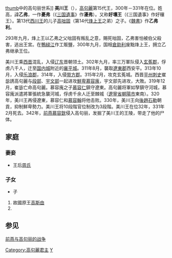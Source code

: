 {{unreferenced|time=2012-2-17}}
{{Infobox Korean name
|hangul=미천왕、호양왕 
|hanja=美川王、好壤王
|rr=Micheon-wang、Hoyang-wang 
|mr=Mich'ŏn-wang 
|hangulborn=고을불、을불리、우불 
|hanjaborn=高乙弗、乙弗利、憂弗
|rrborn=Go Eul-bul、Eulbulli、U-bul 
|mrborn=Ko Ŭlbul、Ŭlbulli、Ubul 
}}
[[image:Goguryeo-monarchs(11-16).PNG|thumb]]中的高句丽世系]] 
'''美川王'''（{{bd|？||331年}}），[[高句麗|高句麗]]第15代王，300年－331年在位。姓高，諱'''乙弗'''，一作'''憂弗'''（《[[三国遺事|三国遺事]]》作'''瀀弗'''）。又称'''好壤王'''（《三国遺事》作好穰王）。第13代[[西川王|西川王]]的儿子[[高咄固|高咄固]]（第14代[[烽上王|烽上王]]之弟）之子。《[[魏書|魏書]]》作'''乙弗利'''。

293年九月，烽上王以乙弗之父咄固有叛乱之意，賜死咄固，乙弗害怕被伯父殺害，逃出王宮。在[[鴨緑江|鴨緑江]]作工販鹽，300年九月，国相[[倉助利|倉助利]]废黜烽上王，拥立乙弗继承王位。

美川王乘[[西晋|西晋]]混乱，入侵[[辽东|辽东]]晋朝领土。302年九月，率三万軍队侵入[[玄菟郡|玄菟郡]]，俘虏八千人，迁至[[国内城|国内城]]附近的[[襄平城|襄平城]]。311年8月，襲取[[遼東郡|遼東郡]]西安平。313年10月，入侵[[乐浪郡|乐浪郡]]，314年，入侵[[带方郡|带方郡]]。315年2月，攻克玄菟城。西晋[[平州|平州]][[刺史|刺史]]崔毖誘高句麗与[[段部|段部]]、[[宇文部|宇文部]]一起进攻[[鮮卑|鮮卑]][[慕容廆|慕容廆]]，宇文部先进攻，大敗。319年12月，崔毖亡命高句麗。慕容廆之子[[慕容仁|慕容仁]]鎮守遼東。高句麗将軍如孥鎮守河城，慕容廆派遣將軍張統急襲河城，俘虏千余人迁至棘城（[[遼寧省|遼寧省]][[朝陽市|朝陽市]]東南）。320年，美川王再侵遼東，慕容仁和[[慕容翰|慕容翰]]将他击败。330年，美川王向[[後趙|後趙]][[石勒|石勒]]朝貢，抑制鮮卑勢力。美川王将10段階官位制改为3段階。美川王在位32年，331年2月死去。342年，[[前燕|前燕]][[慕容皝|慕容皝]]侵入高句丽，发掘了美川王的王陵，带走了他的尸体。
==家庭==
===妻妾===
*王后[[周王后|周氏]]
===子女===
*子
#故國原王[[高斯由|高斯由]]
#{{link-ko|高武 (高句麗)|고무 (고구려)|高武}}
==参见==
[[前燕与高句丽的战争|前燕与高句丽的战争]]
{{start box}}
{{s-before|[[烽上王|烽上王]]}}
{{s-title|[[高句丽君主列表|高句丽君主]]|300年-331年}}
{{s-after|[[故国原王|故国原王]]}}
{{end box}}
{{高句丽君主}}
[[Category:高句麗君主|Category:高句麗君主]]
[[Category:高姓|Y]]